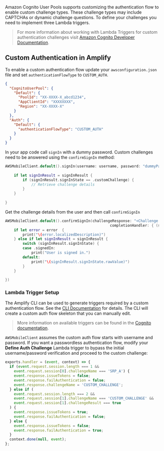 Amazon Cognito User Pools supports customizing the authentication flow to enable custom challenge types. These challenge types may include CAPTCHAs or dynamic challenge questions. To define your challenges you need to implement three Lambda triggers.

> For more information about working with Lambda Triggers for custom authentication challenges visit [Amazon Cognito Developer Documentation](https://docs.aws.amazon.com/cognito/latest/developerguide/user-pool-lambda-challenge.html).

## Custom Authentication in Amplify

To enable a custom authentication flow update your `awsconfiguration.json` file and set `authenticationFlowType` to `CUSTOM_AUTH`. 

```json
{
  "CognitoUserPool": {
    "Default": {
      "PoolId": "XX-XXXX-X_abcd1234",
      "AppClientId": "XXXXXXXX",
      "Region": "XX-XXXX-X"
    }
  },
  "Auth": {
    "Default": {
      "authenticationFlowType": "CUSTOM_AUTH"
    }
  }
}
```

In your app code call `signIn` with a dummy password. Custom challenges need to be answered using the `confirmSignIn` method:

```swift
AWSMobileClient.default().signIn(username: username, password: "dummyPassword") { (signInResult, error) in
            
    if let signInResult = signInResult {
        if (signInResult.signInState == .customChallenge) {
            // Retrieve challenge details
        }
    }
            
}

```

Get the challenge details from the user and then call `confirmSignIn`

```swift
AWSMobileClient.default().confirmSignIn(challengeResponse: "<Challenge Response>",
                                                completionHandler: { (signInResult, error) in
    if let error = error  {
        print("\(error.localizedDescription)")
    } else if let signInResult = signInResult {
        switch (signInResult.signInState) {
        case .signedIn:
            print("User is signed in.")
        default:
            print("\(signInResult.signInState.rawValue)")
        }
    }
                                                    
})
```

### Lambda Trigger Setup

The Amplify CLI can be used to generate triggers required by a custom authentication flow. See the [CLI Documentation](/[platform]/tools/cli/usage/lambda-triggers/) for details. The CLI will create a custom auth flow skeleton that you can manually edit. 

> More information on available triggers can be found in the [Cognito documentation](https://docs.aws.amazon.com/cognito/latest/developerguide/user-pool-lambda-challenge.html).

`AWSMobileClient` assumes the custom auth flow starts with username and password. If you want a passwordless authentication flow, modify your **Define Auth Challenge** Lambda trigger to bypass the initial username/password verification and proceed to the custom challenge:

```javascript
exports.handler = (event, context) => {
  if (event.request.session.length === 1 && 
    event.request.session[0].challengeName === 'SRP_A') {
    event.response.issueTokens = false;
    event.response.failAuthentication = false;
    event.response.challengeName = 'CUSTOM_CHALLENGE';
  } else if (
    event.request.session.length === 2 &&
    event.request.session[1].challengeName === 'CUSTOM_CHALLENGE' &&
    event.request.session[1].challengeResult === true
  ) {
    event.response.issueTokens = true;
    event.response.failAuthentication = false;
  } else {
    event.response.issueTokens = false;
    event.response.failAuthentication = true;
  }
  context.done(null, event);
};
```
